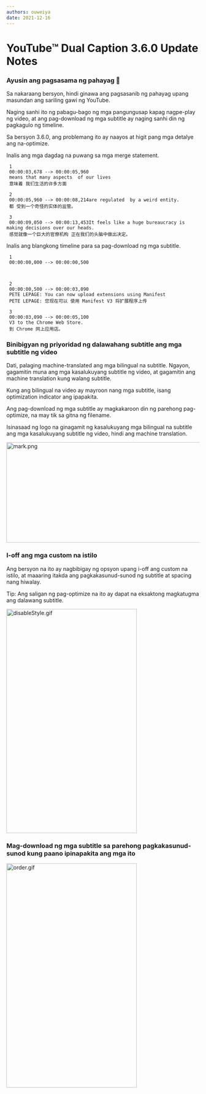 ```yaml
---
authors: ouweiya
date: 2021-12-16 
---
```



# YouTube™ Dual Caption 3.6.0 Update Notes

### Ayusin ang pagsasama ng pahayag 🎉

 Sa nakaraang bersyon, hindi ginawa ang pagsasanib ng pahayag upang masundan ang sariling gawi ng YouTube.

Naging sanhi ito ng pabagu-bago ng mga pangungusap kapag nagpe-play ng video, at ang pag-download ng mga subtitle ay naging sanhi din ng pagkagulo ng timeline.

Sa bersyon 3.6.0, ang problemang ito ay naayos at higit pang mga detalye ang na-optimize.

Inalis ang mga dagdag na puwang sa mga merge statement.

```
 1
 00:00:03,678 --> 00:00:05,960
 means that many aspects  of our lives
 意味着 我们生活的许多方面

 2
 00:00:05,960 --> 00:00:08,214are regulated  by a weird entity.
 都 受到一个奇怪的实体的监管。

 3
 00:00:09,050 --> 00:00:13,453It feels like a huge bureaucracy is making decisions over our heads.
 感觉就像一个巨大的官僚机构 正在我们的头脑中做出决定。
 ```

Inalis ang blangkong timeline para sa pag-download ng mga subtitle.

```
 1
 00:00:00,000 --> 00:00:00,500



 2
 00:00:00,500 --> 00:00:03,090
 PETE LEPAGE: You can now upload extensions using Manifest
 PETE LEPAGE: 您现在可以 使用 Manifest V3 将扩展程序上传

 3
 00:00:03,090 --> 00:00:05,100
 V3 to the Chrome Web Store.
 到 Chrome 网上应用店。
 ```

### Binibigyan ng priyoridad ng dalawahang subtitle ang mga subtitle ng video

 Dati, palaging machine-translated ang mga bilingual na subtitle. Ngayon, gagamitin muna ang mga kasalukuyang subtitle ng video, at gagamitin ang machine translation kung walang subtitle.

 Kung ang bilingual na video ay mayroon nang mga subtitle, isang optimization indicator ang ipapakita.

 Ang pag-download ng mga subtitle ay magkakaroon din ng parehong pag-optimize, na may tik sa gitna ng filename.

<Tip>Isinasaad ng logo na ginagamit ng kasalukuyang mga bilingual na subtitle ang mga kasalukuyang subtitle ng video, hindi ang machine translation.</Tip>

<img src={mark} alt="mark.png" width="891" height="262" />

### I-off ang mga custom na istilo

 Ang bersyon na ito ay nagbibigay ng opsyon upang i-off ang custom na istilo, at maaaring itakda ang pagkakasunud-sunod ng subtitle at spacing nang hiwalay.

<Tip>Tip: Ang saligan ng pag-optimize na ito ay dapat na eksaktong magkatugma ang dalawang subtitle.</Tip>

<img src={disableStyle} alt="disableStyle.gif" width="340" height="585" />

### Mag-download ng mga subtitle sa parehong pagkakasunud-sunod kung paano ipinapakita ang mga ito

<img src={order} alt="order.gif" width="340" height="585" />

<WebStore />